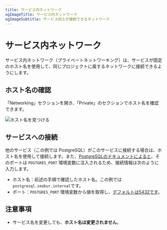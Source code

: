 ```yaml
---
title: サービス内ネットワーク
ogImageTitle: サービス内ネットワーク
ogImageSubtitle: サービス同士が接続できるネットワーク
---
```


# サービス内ネットワーク

サービス内ネットワーク（プライベートネットワーキング）は、サービスが固定のホスト名を使用して、同じプロジェクトに属するネットワークに接続できるようにします。

## ホスト名の確認

「Networking」セクションを開き、「Private」のセクションでホスト名を確認できます。

![ホスト名を見つける](/deploy/private-networking/find-hostname.png)

## サービスへの接続

他のサービス（この例では PostgreSQL）がこのサービスに接続する場合は、ホスト名を使用して接続します。また、[PostgreSQLのドキュメントによると](/marketplace/postgresql)、そのポートは `POSTGRES_PORT` 環境変数に注入されるため、接続情報は次のように入力します。

- ホスト名：前述の手順で確認したホスト名。この例では `postgresql.zeabur.internal`です。
- ポート：`POSTGRES_PORT` 環境変数から値を取得し、[デフォルトは5432です](https://github.com/zeabur/zeabur/blob/bd565389cf1868a917333d0f74003b4aad6ef0ce/prebuilts/postgresql.toml#L14)。

## 注意事項

- サービス名を変更しても、**ホスト名は変更されません**。